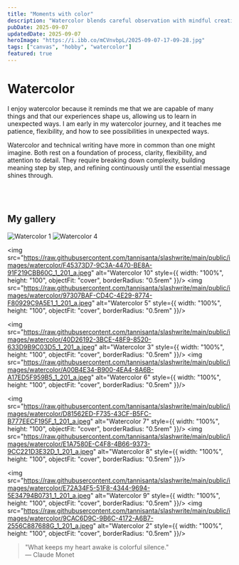```yaml
---
title: "Moments with color"
description: "Watercolor blends careful observation with mindful creativity and skill."
pubDate: 2025-09-07
updatedDate: 2025-09-07
heroImage: "https://i.ibb.co/mCVnvbpL/2025-09-07-17-09-28.jpg"
tags: ["canvas", "hobby", "watercolor"]
featured: true
---
```


# Watercolor

<p>I enjoy watercolor because it reminds me that we are capable of many things and that our experiences shape us, allowing us to learn in unexpected ways. I am early in my watercolor journey, and it teaches me patience, flexibility, and how to see possibilities in unexpected ways.</p>

<p>Watercolor and technical writing have more in common than one might imagine. Both rest on a foundation of process, clarity, flexibility, and attention to detail. They require breaking down complexity, building meaning step by step, and refining continuously until the essential message shines through.</p>

<br></br>

## My gallery

<div style={{ display: "grid", gridTemplateColumns: "repeat(2, 1fr)", gap: "1rem", justifyItems: "start" }}>
  <img src="https://raw.githubusercontent.com/tannisanta/slashwrite/main/public/images/watercolor/4E6E8187-904B-49E5-A88A-64D188CA0236_1_201_a.jpeg" alt="Watercolor 1" style={{ width: "100%", height: "100", objectFit: "cover", borderRadius: "0.5rem" }}/>
  <img src="https://raw.githubusercontent.com/tannisanta/slashwrite/main/public/images/watercolor/379E93E4-25CC-4FC0-9881-4EC59DEAACE4_1_201_a.jpeg" alt="Watercolor 4" style={{ width: "100%", height: "100", objectFit: "cover", borderRadius: "0.5rem" }}/>

  <img src="https://raw.githubusercontent.com/tannisanta/slashwrite/main/public/images/watercolor/F45373D7-9C3A-4470-BE8A-91F219CBB60C_1_201_a.jpeg" alt="Watercolor 10" style={{ width: "100%", height: "100", objectFit: "cover", borderRadius: "0.5rem" }}/>
  <img src="https://raw.githubusercontent.com/tannisanta/slashwrite/main/public/images/watercolor/97307BAF-CD4C-4E29-8774-F80929C9A5E1_1_201_a.jpeg" alt="Watercolor 5" style={{ width: "100%", height: "100", objectFit: "cover", borderRadius: "0.5rem" }}/>

  <img src="https://raw.githubusercontent.com/tannisanta/slashwrite/main/public/images/watercolor/40D26192-3BCE-48F9-8520-633D9B9C03D5_1_201_a.jpeg" alt="Watercolor 3" style={{ width: "100%", height: "100", objectFit: "cover", borderRadius: "0.5rem" }}/>
  <img src="https://raw.githubusercontent.com/tannisanta/slashwrite/main/public/images/watercolor/A00B4E34-B900-4EA4-8A6B-A17ED5F959B5_1_201_a.jpeg" alt="Watercolor 6" style={{ width: "100%", height: "100", objectFit: "cover", borderRadius: "0.5rem" }}/>

  <img src="https://raw.githubusercontent.com/tannisanta/slashwrite/main/public/images/watercolor/D81562ED-F735-43CF-B5FC-B777EECF195F_1_201_a.jpeg" alt="Watercolor 7" style={{ width: "100%", height: "100", objectFit: "cover", borderRadius: "0.5rem" }}/>
  <img src="https://raw.githubusercontent.com/tannisanta/slashwrite/main/public/images/watercolor/E1A7580E-C4F8-4B66-9373-9CC221D3E32D_1_201_a.jpeg" alt="Watercolor 8" style={{ width: "100%", height: "100", objectFit: "cover", borderRadius: "0.5rem" }}/>

  <img src="https://raw.githubusercontent.com/tannisanta/slashwrite/main/public/images/watercolor/E72A34F5-51F8-4344-9694-5E34794B0731_1_201_a.jpeg" alt="Watercolor 9" style={{ width: "100%", height: "100", objectFit: "cover", borderRadius: "0.5rem" }}/>
  <img src="https://raw.githubusercontent.com/tannisanta/slashwrite/main/public/images/watercolor/9CAC6D9C-9B6C-4172-A6B7-2556C887688G_1_201_a.jpeg" alt="Watercolor 2" style={{ width: "100%", height: "100", objectFit: "cover", borderRadius: "0.5rem" }}/>
</div>

<blockquote class="bg-slate-50 dark:bg-slate-800" style={{ borderLeft: 'true', quotes: 'none', paddingLeft: '2', marginLeft: '0', borderRadius: '0.75rem'}}>
  "What keeps my heart awake is colorful silence."<br />
  — Claude Monet
</blockquote>